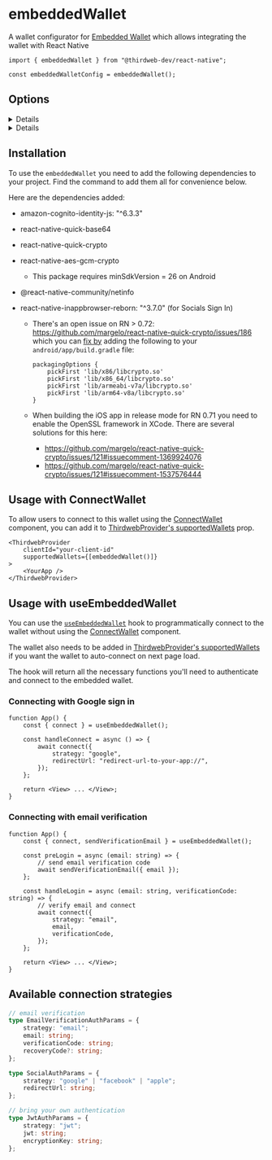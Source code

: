
<WalletsBreadcrumb name="Embedded Wallet" slug="embedded-wallet" />

# embeddedWallet

A wallet configurator for [Embedded Wallet](/wallet/embedded-wallet) which allows integrating the wallet with React Native

```tsx
import { embeddedWallet } from "@thirdweb-dev/react-native";

const embeddedWalletConfig = embeddedWallet();
```

<CustomizeWalletConfigurator
	config="embeddedWalletConfig"
	configurator="embeddedWallet"
	connectUI="embeddedWalletConnectUI"
	selectUI="embeddedWalletSelectUI"
/>

## Options

<Details summary="auth" tags={['Optional']}>

Whether to show the Sign In with different providers.

To use this feature you will need to enable the `Embedded Wallets` service for your `clientId`
in your [Dashboard Settings](https://thirdweb.com/dashboard/settings) and you will need to allowlist
your app's `redirectUrl` (more on this below).

`redirectUrl`: The `redirectUrl` must be a deeplink your app supports. This
is going to be used to redirect back from the browser when using socials sign in options (Google, Apple, etc).

We wrote [a short guide](/react-native/faq) to help you enable deep links support in your mobile app.

```ts
embeddedWallet({
	auth: {
		options: ["email", "google", "apple", "facebook"],
		redirectUrl: "deep-link-to-your-app://",
	},
});
```

</Details>

<Details summary="walletConnectReceiver" tags={["Optional"]}>

Allows your wallet to be connected to an external applicatoin via WalletConnect.

Defaults to `undefined`.

```
export type WalletConnectReceiverConfig = {
  walletConnectReceiver?:
    | {
        walletConnectWalletMetadata?: WCMetadata;
        walletConnectV2ProjectId?: string;
        walletConnectV2RelayUrl?: string;
      }
    | true;
};
```

</Details>

## Installation

To use the `embeddedWallet` you need to add the following dependencies to your project. Find the
command to add them all for convenience below.

<InstallTabs
	thirdwebInstallSupported
	npm="npm i amazon-cognito-identity-js@6.3.3 react-native-quick-base64 react-native-quick-crypto react-native-aes-gcm-crypto @react-native-community/netinfo react-native-inappbrowser-reborn@3.7.0"
	yarn="yarn add amazon-cognito-identity-js@6.3.3 react-native-quick-base64 react-native-quick-crypto react-native-aes-gcm-crypto @react-native-community/netinfo react-native-inappbrowser-reborn@3.7.0"
	pnpm="pnpm i amazon-cognito-identity-js@6.3.3 react-native-quick-base64 react-native-quick-crypto react-native-aes-gcm-crypto @react-native-community/netinfo react-native-inappbrowser-reborn@3.7.0"
/>

Here are the dependencies added:

- amazon-cognito-identity-js: "^6.3.3"
- react-native-quick-base64
- react-native-quick-crypto
- react-native-aes-gcm-crypto
  - This package requires minSdkVersion = 26 on Android
- @react-native-community/netinfo
- react-native-inappbrowser-reborn: "^3.7.0" (for Socials Sign In)

  - There's an open issue on RN > 0.72: https://github.com/margelo/react-native-quick-crypto/issues/186 which you can [fix by](https://github.com/margelo/react-native-quick-crypto/issues/186#issuecomment-1663666739) adding the following to your `android/app/build.gradle` file:

    ```
    packagingOptions {
        pickFirst 'lib/x86/libcrypto.so'
        pickFirst 'lib/x86_64/libcrypto.so'
        pickFirst 'lib/armeabi-v7a/libcrypto.so'
        pickFirst 'lib/arm64-v8a/libcrypto.so'
    }
    ```

  - When building the iOS app in release mode for RN 0.71 you need to enable the OpenSSL framework in XCode. There are several solutions for this here:
    - https://github.com/margelo/react-native-quick-crypto/issues/121#issuecomment-1369924076
    - https://github.com/margelo/react-native-quick-crypto/issues/121#issuecomment-1537576444

## Usage with ConnectWallet

To allow users to connect to this wallet using the [ConnectWallet](/react-native/connecting-wallets#connect-wallet) component, you can add it to [ThirdwebProvider's supportedWallets](/react-native/connecting-wallets#supported-wallets) prop.

```tsx
<ThirdwebProvider
	clientId="your-client-id"
	supportedWallets={[embeddedWallet()]}
>
	<YourApp />
</ThirdwebProvider>
```

## Usage with useEmbeddedWallet

You can use the [`useEmbeddedWallet`](/references/react-native/useEmbeddedWallet) hook to programmatically connect to the wallet without using the [ConnectWallet](/react-native/connecting-wallets#connect-wallet) component.

The wallet also needs to be added in [ThirdwebProvider's supportedWallets](/react-native/connecting-wallets#supported-wallets) if you want the wallet to auto-connect on next page load.

The hook will return all the necessary functions you'll need to authenticate and connect to the embedded wallet.

### Connecting with Google sign in

```tsx
function App() {
	const { connect } = useEmbeddedWallet();

	const handleConnect = async () => {
		await connect({
			strategy: "google",
			redirectUrl: "redirect-url-to-your-app://",
		});
	};

	return <View> ... </View>;
}
```

### Connecting with email verification

```tsx
function App() {
	const { connect, sendVerificationEmail } = useEmbeddedWallet();

	const preLogin = async (email: string) => {
		// send email verification code
		await sendVerificationEmail({ email });
	};

	const handleLogin = async (email: string, verificationCode: string) => {
		// verify email and connect
		await connect({
			strategy: "email",
			email,
			verificationCode,
		});
	};

	return <View> ... </View>;
}
```

## Available connection strategies

```ts
// email verification
type EmailVerificationAuthParams = {
	strategy: "email";
	email: string;
	verificationCode: string;
	recoveryCode?: string;
};

type SocialAuthParams = {
	strategy: "google" | "facebook" | "apple";
	redirectUrl: string;
};

// bring your own authentication
type JwtAuthParams = {
	strategy: "jwt";
	jwt: string;
	encryptionKey: string;
};
```

